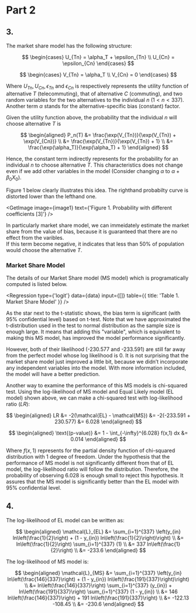 
# Part 2

## 3.

The market share model has the following structure:

$$
\begin{cases}
  U_{Tn} = \alpha_T + \epsilon_{Tn} \\
  U_{Cn} = \epsilon_{Cn}
\end{cases}
$$

$$
\begin{cases}
  V_{Tn} = \alpha_T \\
  V_{Cn} = 0
\end{cases}
$$

Where $U_{Tn}, U_{Cn}, \epsilon_{Tn}$ and $\epsilon_{Cn}$ is respectively represents the utility function of alternative $T$ (telecommuting), that of alternative $C$ (commuting), and two random variables for the two alternatives to the individual $n ~ (1 < n < 337)$.  
Another term $\alpha$ stands for the alternative-specific bias (constant) factor.

Given the utility function above, the probability that the individual $n$ will choose alternative $T$ is

$$
\begin{aligned}
P_n(T) &= \frac{\exp(V_{Tn})}{\exp(V_{Tn}) + \exp(V_{Cn})} \\
&= \frac{\exp(V_{Tn})}{\exp(V_{Tn}) + 1} \\
&= \frac{\exp(\alpha_T)}{\exp(\alpha_T) + 1}
\end{aligned}
$$

Hence, the constant term indirectly represents for the probability for an individual $n$ to choose alternative $T$. This characteristics does not change even if we add other variables in the model (Consider changing $\alpha$ to $\alpha + \beta_0 X_0$).

Figure 1 below clearly illustrates this idea. The righthand probabilty curve is distorted lower than the lefthand one.

<GetImage
  image={image1}
  text={'Figure 1. Probability with different coefficients [3]'}
/>

In particularly market share model, we can immeidately estimate the market share from the value of bias, because it is guaranteed that there are no effect from the varibles.  
If this term become negative, it indicates that less than 50% of population would choose the alternative $T$.

### Market Share Model

The details of our Market Share model (MS model) which is programatically computed is listed below.

<Regression
  type={'logit'}
  data={data}
  input={[]}
  table={{ title: 'Table 1. Market Share Model' }}
/>

As the star next to the t-statistic shows, the bias term is significant (with 95% confidential level) based on t-test. Note that we have approximated the t-distribution used in the test to normal distribution as the sample size is enough large. It means that adding this "variable", which is equivalent to making this MS model, has improved the model performance significantly.

However, both of their likelihood (-230.577 and -233.591) are still far away from the perfect model whose log likelihood is 0. It is not surprising that the market share model just improved a little bit, because we didn’t incorporate any independent variables into the model. With more information included, the model will have a better prediction.

Another way to examine the performance of this MS models is chi-squared test. Using the log-likelihood of MS model and Equal Likely model (EL model) shown above, we can make a chi-squared test with log-likelihood ratio ($LR$):

<GetPVal x={6.028} k={1} />

$$
\begin{aligned}
LR &= -2(\mathcal{EL} - \mathcal{MS})
&= -2(-233.591 + 230.577)
&= 6.028
\end{aligned}
$$

$$
\begin{aligned}
\text{(p-value)} &= 1 - \int_{-\infty}^{6.028} f(x,1) dx
&= 0.014
\end{aligned}
$$

Where $f(x, 1)$ represents for the partial density function of chi-squared distribution with 1 degree of freedom. Under the hypothesis that the performance of MS model is not significantly different from that of EL model, the log-likelihood ratio will follow the distribution. Therefore, the probability of observing $6.028$ is enough small to reject this hypothesis. It assures that the MS model is significantly better than the EL model with 95% confidential level.

## 4.

The log-likelihood of EL model can be written as:

$$
\begin{aligned}
\mathcal{L}_{EL} &= \sum_{i=1}^{337} \left(y_{in} ln\left(\frac{1}{2}\right) + (1 - y_{in}) ln\left(\frac{1}{2}\right)\right) \\
&= ln\left(\frac{1}{2}\right) \sum_{i=1}^{337} (1) \\
&= 337 ln\left(\frac{1}{2}\right) \\
&= -233.6
\end{aligned}
$$

The log-likelihood of MS model is:

$$
\begin{aligned}
\mathcal{L}_{MS} &= \sum_{i=1}^{337} \left(y_{in} ln\left(\frac{146}{337}\right) + (1 - y_{in}) ln\left(\frac{191}{337}\right)\right) \\
&= ln\left(\frac{146}{337}\right) \sum_{i=1}^{337} (y_{in}) + ln\left(\frac{191}{337}\right) \sum_{i=1}^{337} (1 - y_{in}) \\
&= 146 ln\left(\frac{146}{337}\right) + 191 ln\left(\frac{191}{337}\right) \\
&= -122.13 -108.45  \\
&= -230.6
\end{aligned}
$$
